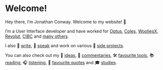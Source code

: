 # Welcome!

Hey there, I’m Jonathan Conway. Welcome to my website! 👋

I’m a User Interface developer and have worked for [Optus](/work/optus), [Coles](/work/coles), [WooliesX](/work/wooliesx), [Revolut](/work/revolut), [CIBC](/work/cibc) and [many others](/work).

I also 📝 [write](/articles), 🎤 [speak](/speaking) and work on various 📂 [side projects](/projects).

You can also check out my 🧠 [ideas](/ideas),  💬 [commentaries](/notes), 🛠️ [favourite tools](/tools), 📚 [reading](/reading), 🎧 [listening](/listening), 🌲 [favourite quotes](/quotes) and 🎓 [studies](/studies).
